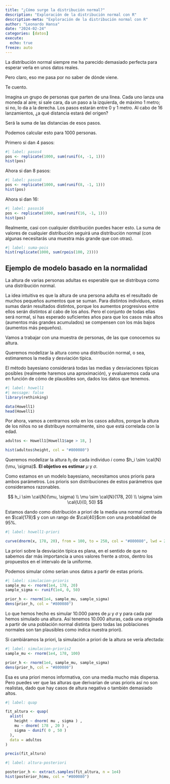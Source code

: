 ```yaml
---
title: "¿Cómo surge la distribución normal?"
description: "Exploración de la distribución normal con R"
description-meta: "Exploración de la distribución normal con R"
author: "Leonardo Hansa"
date: "2024-02-24"
categories: [datos]
execute: 
  echo: true
freeze: auto
---
```


La distribución normal siempre me ha parecido demasiado perfecta para esperar verla en unos datos reales. 

Pero claro, eso me pasa por no saber de dónde viene. 

Te cuento. 

Imagina un grupo de personas que parten de una línea. Cada uno lanza una moneda al aire; si sale cara, da un paso a la izquierda, de máximo 1 metro; si no, lo da a la derecha. Los pasos estarán entre 0 y 1 metro. Al cabo de 16 lanzamientos, ¿a qué distancia estará del origen?

Será la suma de las distancias de esos pasos.

Podemos calcular esto para 1000 personas.

Primero si dan 4 pasos:

```r
#| label: pasos4
pos <- replicate(1000, sum(runif(4, -1, 1)))
hist(pos)
```

Ahora si dan 8 pasos:

```r
#| label: pasos8
pos <- replicate(1000, sum(runif(8, -1, 1)))
hist(pos)
```

Ahora si dan 16:

```r
#| label: pasos16
pos <- replicate(1000, sum(runif(16, -1, 1)))
hist(pos)
```

Realmente, casi con cualquier distribución puedes hacer esto. La suma de valores de cualquier distribución seguirá una distribución normal (con algunas necesitarás una muestra más grande que con otras).


```r
#| label: suma-pois
hist(replicate(1000, sum(rpois(100, 2))))
```


## Ejemplo de modelo basado en la normalidad

La altura de varias personas adultas es esperable que se distribuya como una distribución normal. 

La idea intuitiva es que la altura de una persona adulta es el resultado de muchos pequeños aumentos que se suman. Para distintos individuos, estas sumas darán resultados distintos, porque los aumentos progresivos entre ellos serán distintos al cabo de los años. Pero el conjunto de todas ellas será normal, si has esperado suficientes años para que los casos más altos (aumentos más grandes acumulados) se compensen con los más bajos (aumentos más pequeños). 

Vamos a trabajar con una muestra de personas, de las que conocemos su altura. 

Queremos modelizar la altura como una distribución normal, o sea, estimaremos la media y desviación típica. 

El método bayesiano considerará todas las medias y desviaciones típicas posibles (realmente haremos una aproximación), y evaluaremos cada una en función de cómo de plausibles son, dados los datos que tenemos.


```r
#| label: howell1
#| message: false
library(rethinking)

data(Howell1)
head(Howell1)
```

Por ahora, vamos a centrarnos solo en los casos adultos, porque la altura de los niños no se distribuye normalmente, sino que está correlada con la edad. 

```r
adultos <- Howell1[Howell1$age > 18, ]

hist(adultos$height, col = "#800080")
```

Queremos modelizar la altura $h_i$ de cada individuo $i$ como $h_i \sim \cal{N}(\mu, \sigma)$. **El objetivo es estimar** $\mu$ y $\sigma$.


Como estamos en un modelo bayesiano, necesitamos unos prioris para ambos parámetros. Los prioris son distribuciones de estos parámetros que consideramos razonables. 

$$
h_i \sim \cal{N}(\mu, \sigma)
\\
\mu \sim \cal{N}(178, 20)
\\
\sigma \sim \cal{U}(0, 50)
$$

Estamos dando como distribución a priori de la media una normal centrada en $\cal{178}$ y con un rango de $\cal{40}$cm con una probablidad de 95%. 


```r
#| label: howell1-priori

curve(dnorm(x, 178, 20), from = 100, to = 250, col = "#800080", lwd = 2)
```

La priori sobre la desviación típica es plana, en el sentido de que no sabemos dar más importancia a unos valores frente a otros, dentro los propuestos en el intervalo de la uniforme. 

Podemos simular cómo serían unos datos a partir de estas prioris. 

```r
#| label: simulacion-prioris
sample_mu <- rnorm(1e4, 178, 20)
sample_sigma <- runif(1e4, 0, 50)

prior_h <- rnorm(1e4, sample_mu, sample_sigma)
dens(prior_h, col = "#800080")
```

Lo que hemos hecho es simular 10.000 pares de $\mu$ y $\sigma$ y para cada par hemos simulado una altura. Así tenemos 10.000 alturas, cada una originada a partir de una población normal distinta (pero todas las poblaciones normales son tan plausibles como indica nuestra priori). 


Si cambiáramos la priori, la simulación a priori de la altura se vería afectada: 

```r
#| label: simulacion-prioris2
sample_mu <- rnorm(1e4, 178, 100)

prior_h <- rnorm(1e4, sample_mu, sample_sigma)
dens(prior_h, col = "#800080")
```

Esa es una priori menos informativa, con una media mucho más dispersa. Pero puedes ver que las alturas que derivarían de unas prioris así no son realistas, dado que hay casos de altura negativa o también demasiado altos. 


```r
#| label: quap

fit_altura <- quap( 
  alist(
    height ~ dnorm( mu , sigma ) ,
    mu ~ dnorm( 178 , 20 ) ,
    sigma ~ dunif( 0 , 50 )
  ), 
  data = adultos
)

precis(fit_altura)


```

```r
#| label: altura-posteriori

posterior_h <- extract.samples(fit_altura, n = 1e4)
hist(posterior_h$mu, col = "#800080")
```


